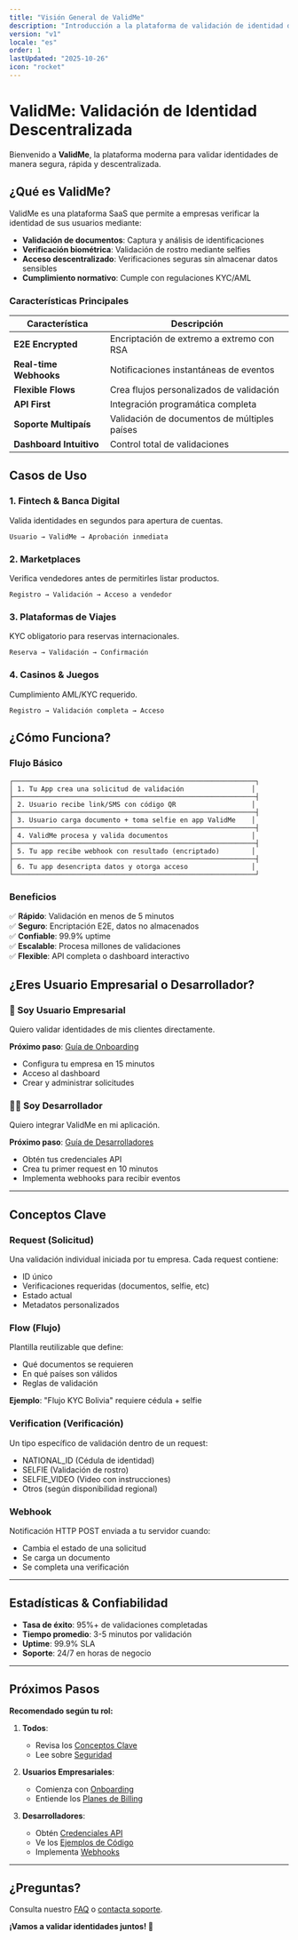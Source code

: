```yaml
---
title: "Visión General de ValidMe"
description: "Introducción a la plataforma de validación de identidad descentralizada"
version: "v1"
locale: "es"
order: 1
lastUpdated: "2025-10-26"
icon: "rocket"
---
```


# ValidMe: Validación de Identidad Descentralizada

Bienvenido a **<span className="brand-name">ValidMe</span>**, la plataforma moderna para validar identidades de manera segura, rápida y descentralizada.

## ¿Qué es ValidMe?

ValidMe es una plataforma SaaS que permite a empresas verificar la identidad de sus usuarios mediante:

- **Validación de documentos**: Captura y análisis de identificaciones
- **Verificación biométrica**: Validación de rostro mediante selfies
- **Acceso descentralizado**: Verificaciones seguras sin almacenar datos sensibles
- **Cumplimiento normativo**: Cumple con regulaciones KYC/AML

### Características Principales

| Característica | Descripción |
|---|---|
| **E2E Encrypted** | Encriptación de extremo a extremo con RSA |
| **Real-time Webhooks** | Notificaciones instantáneas de eventos |
| **Flexible Flows** | Crea flujos personalizados de validación |
| **API First** | Integración programática completa |
| **Soporte Multipaís** | Validación de documentos de múltiples países |
| **Dashboard Intuitivo** | Control total de validaciones |

## Casos de Uso

### 1. **Fintech & Banca Digital**
Valida identidades en segundos para apertura de cuentas.

```
Usuario → ValidMe → Aprobación inmediata
```

### 2. **Marketplaces**
Verifica vendedores antes de permitirles listar productos.

```
Registro → Validación → Acceso a vendedor
```

### 3. **Plataformas de Viajes**
KYC obligatorio para reservas internacionales.

```
Reserva → Validación → Confirmación
```

### 4. **Casinos & Juegos**
Cumplimiento AML/KYC requerido.

```
Registro → Validación completa → Acceso
```

## ¿Cómo Funciona?

### Flujo Básico

```
┌─────────────────────────────────────────────────────────────┐
│ 1. Tu App crea una solicitud de validación                 │
├─────────────────────────────────────────────────────────────┤
│ 2. Usuario recibe link/SMS con código QR                   │
├─────────────────────────────────────────────────────────────┤
│ 3. Usuario carga documento + toma selfie en app ValidMe    │
├─────────────────────────────────────────────────────────────┤
│ 4. ValidMe procesa y valida documentos                     │
├─────────────────────────────────────────────────────────────┤
│ 5. Tu app recibe webhook con resultado (encriptado)        │
├─────────────────────────────────────────────────────────────┤
│ 6. Tu app desencripta datos y otorga acceso                │
└─────────────────────────────────────────────────────────────┘
```

### Beneficios

✅ **Rápido**: Validación en menos de 5 minutos  
✅ **Seguro**: Encriptación E2E, datos no almacenados  
✅ **Confiable**: 99.9% uptime  
✅ **Escalable**: Procesa millones de validaciones  
✅ **Flexible**: API completa o dashboard interactivo  

## ¿Eres Usuario Empresarial o Desarrollador?

### 👥 Soy Usuario Empresarial

Quiero validar identidades de mis clientes directamente.

**Próximo paso**: [Guía de Onboarding](/es/docs/v1/user-guide/onboarding)
- Configura tu empresa en 15 minutos
- Acceso al dashboard
- Crear y administrar solicitudes

### 👨‍💻 Soy Desarrollador

Quiero integrar ValidMe en mi aplicación.

**Próximo paso**: [Guía de Desarrolladores](/es/docs/v1/developer-guide/getting-started)
- Obtén tus credenciales API
- Crea tu primer request en 10 minutos
- Implementa webhooks para recibir eventos

---

## Conceptos Clave

### Request (Solicitud)
Una validación individual iniciada por tu empresa. Cada request contiene:
- ID único
- Verificaciones requeridas (documentos, selfie, etc)
- Estado actual
- Metadatos personalizados

### Flow (Flujo)
Plantilla reutilizable que define:
- Qué documentos se requieren
- En qué países son válidos
- Reglas de validación

**Ejemplo**: "Flujo KYC Bolivia" requiere cédula + selfie

### Verification (Verificación)
Un tipo específico de validación dentro de un request:
- NATIONAL_ID (Cédula de identidad)
- SELFIE (Validación de rostro)
- SELFIE_VIDEO (Video con instrucciones)
- Otros (según disponibilidad regional)

### Webhook
Notificación HTTP POST enviada a tu servidor cuando:
- Cambia el estado de una solicitud
- Se carga un documento
- Se completa una verificación

---

## Estadísticas & Confiabilidad

- **Tasa de éxito**: 95%+ de validaciones completadas
- **Tiempo promedio**: 3-5 minutos por validación
- **Uptime**: 99.9% SLA
- **Soporte**: 24/7 en horas de negocio

---

## Próximos Pasos

**Recomendado según tu rol:**

1. **Todos**: 
   - Revisa los [Conceptos Clave](overview#conceptos-clave)
   - Lee sobre [Seguridad](/es/docs/v1/developer-guide/security/encryption)

2. **Usuarios Empresariales**:
   - Comienza con [Onboarding](/es/docs/v1/user-guide/onboarding)
   - Entiende los [Planes de Billing](/es/docs/v1/user-guide/billing)

3. **Desarrolladores**:
   - Obtén [Credenciales API](/es/docs/v1/developer-guide/getting-started)
   - Ve los [Ejemplos de Código](/es/docs/v1/developer-guide/examples/javascript)
   - Implementa [Webhooks](/es/docs/v1/developer-guide/webhooks)

---

## ¿Preguntas?

Consulta nuestro [FAQ](/es/docs/v1/support/faq) o [contacta soporte](/es/docs/v1/support/contact).

**¡Vamos a validar identidades juntos! 🚀**